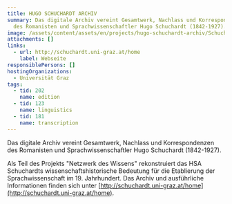 ```yaml
---
title: HUGO SCHUCHARDT ARCHIV
summary: Das digitale Archiv vereint Gesamtwerk, Nachlass und Korrespondenzen
  des Romanisten und Sprachwissenschaftler Hugo Schuchardt (1842-1927).
image: /assets/content/assets/en/projects/hugo-schuchardt-archiv/Schuchardt.png
attachments: []
links:
  - url: http://schuchardt.uni-graz.at/home
    label: Webseite
responsiblePersons: []
hostingOrganizations:
  - Universität Graz
tags:
  - tid: 202
    name: edition
  - tid: 123
    name: linguistics
  - tid: 181
    name: transcription
---
```

Das digitale Archiv vereint Gesamtwerk, Nachlass und Korrespondenzen des Romanisten und Sprachwissenschaftler Hugo Schuchardt (1842-1927).

Als Teil des Projekts "Netzwerk des Wissens" rekonstruiert das HSA Schuchardts wissenschaftshistorische Bedeutung für die Etablierung der Sprachwissenschaft im 19. Jahrhundert. Das Archiv und ausführliche Informationen finden sich unter [http://schuchardt.uni-graz.at/home](http://schuchardt.uni-graz.at/home).
